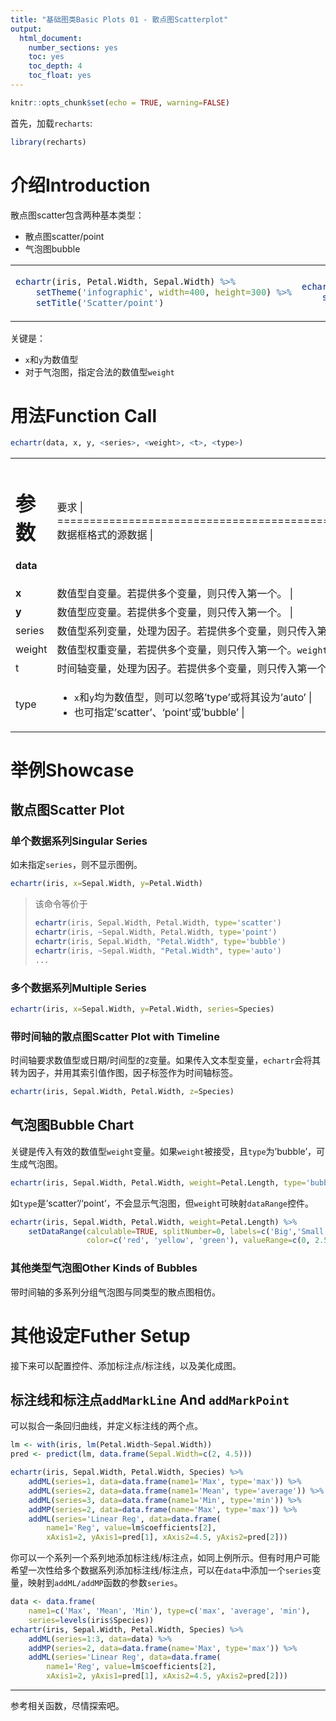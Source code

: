 ```yaml
---
title: "基础图类Basic Plots 01 - 散点图Scatterplot"
output: 
  html_document: 
    number_sections: yes
    toc: yes
    toc_depth: 4
    toc_float: yes
---
```


```r
knitr::opts_chunk$set(echo = TRUE, warning=FALSE)
```

首先，加载`recharts`:
```r
library(recharts)
```

# 介绍Introduction

散点图scatter包含两种基本类型：

- 散点图scatter/point
- 气泡图bubble

<table id='intro'>
<tr><td>
```r
echartr(iris, Petal.Width, Sepal.Width) %>% 
    setTheme('infographic', width=400, height=300) %>%
    setTitle('Scatter/point')
```
</td>
<td>
```r
echartr(iris, Petal.Width, Sepal.Width, weight=Petal.Length, type='bubble') %>% 
    setTheme('roma', width=400, height=300) %>% setTitle('Bubble')
```
</td></tr>
</table>

关键是：

- `x`和`y`为数值型
- 对于气泡图，指定合法的数值型`weight`

# 用法Function Call

```r
echartr(data, x, y, <series>, <weight>, <t>, <type>)
```

+---------+--------------------------------------------------------------------+
| 参数    |  要求                                                    |
+=========+====================================================================+
| **data**| 数据框格式的源数据                          |
+---------+--------------------------------------------------------------------+
| **x**   | 数值型自变量。若提供多个变量，则只传入第一个。 |
+---------+--------------------------------------------------------------------+
| **y**   | 数值型应变量。若提供多个变量，则只传入第一个。 |
+---------+--------------------------------------------------------------------+
| series  | 数值型系列变量，处理为因子。若提供多个变量，则只传入第一个。 |
+---------+--------------------------------------------------------------------+
| weight  | 数值型权重变量，若提供多个变量，则只传入第一个。`weight`与dataRange控件相关联。如果`type`设为'bubble'，则显示气泡图。 |
+---------+--------------------------------------------------------------------+
|  t      | 时间轴变量，处理为因子。若提供多个变量，则只传入第一个。 |
+---------+--------------------------------------------------------------------+
| type    | - `x`和`y`均为数值型，则可以忽略'type'或将其设为'auto' |
|         | - 也可指定'scatter'、'point'或'bubble' |
+---------+--------------------------------------------------------------------+


# 举例Showcase

## 散点图Scatter Plot

### 单个数据系列Singular Series

如未指定`series`，则不显示图例。

```r
echartr(iris, x=Sepal.Width, y=Petal.Width)
```

> 该命令等价于
> 
> ```r
> echartr(iris, Sepal.Width, Petal.Width, type='scatter')
> echartr(iris, ~Sepal.Width, Petal.Width, type='point')
> echartr(iris, Sepal.Width, "Petal.Width", type='bubble')
> echartr(iris, ~Sepal.Width, "Petal.Width", type='auto')
> ...
> ```

### 多个数据系列Multiple Series

```r
echartr(iris, x=Sepal.Width, y=Petal.Width, series=Species)
```

### 带时间轴的散点图Scatter Plot with Timeline

时间轴要求数值型或日期/时间型的`Z`变量。如果传入文本型变量，`echartr`会将其转为因子，并用其索引值作图，因子标签作为时间轴标签。

```r
echartr(iris, Sepal.Width, Petal.Width, z=Species)
```

## 气泡图Bubble Chart

关键是传入有效的数值型`weight`变量。如果`weight`被接受，且`type`为'bubble'，可生成气泡图。

```r
echartr(iris, Sepal.Width, Petal.Width, weight=Petal.Length, type='bubble')
```

如`type`是'scatter'/'point'，不会显示气泡图，但`weight`可映射`dataRange`控件。

```r
echartr(iris, Sepal.Width, Petal.Width, weight=Petal.Length) %>%
    setDataRange(calculable=TRUE, splitNumber=0, labels=c('Big','Small'),
                 color=c('red', 'yellow', 'green'), valueRange=c(0, 2.5))
```

### 其他类型气泡图Other Kinds of Bubbles

带时间轴的多系列分组气泡图与同类型的散点图相仿。

# 其他设定Futher Setup

接下来可以配置控件、添加标注点/标注线，以及美化成图。

## 标注线和标注点`addMarkLine` And `addMarkPoint`

可以拟合一条回归曲线，并定义标注线的两个点。

```r
lm <- with(iris, lm(Petal.Width~Sepal.Width))
pred <- predict(lm, data.frame(Sepal.Width=c(2, 4.5)))

echartr(iris, Sepal.Width, Petal.Width, Species) %>%
    addML(series=1, data=data.frame(name1='Max', type='max')) %>%
    addML(series=2, data=data.frame(name1='Mean', type='average')) %>%
    addML(series=3, data=data.frame(name1='Min', type='min')) %>%
    addMP(series=2, data=data.frame(name='Max', type='max')) %>%
    addML(series='Linear Reg', data=data.frame(
        name1='Reg', value=lm$coefficients[2], 
        xAxis1=2, yAxis1=pred[1], xAxis2=4.5, yAxis2=pred[2]))
```

你可以一个系列一个系列地添加标注线/标注点，如同上例所示。但有时用户可能希望一次性给多个数据系列添加标注线/标注点，可以在`data`中添加一个`series`变量，映射到`addML/addMP`函数的参数`series`。 

```r
data <- data.frame(
    name1=c('Max', 'Mean', 'Min'), type=c('max', 'average', 'min'),
    series=levels(iris$Species))
echartr(iris, Sepal.Width, Petal.Width, Species) %>%
    addML(series=1:3, data=data) %>%
    addMP(series=2, data=data.frame(name='Max', type='max')) %>%
    addML(series='Linear Reg', data=data.frame(
        name1='Reg', value=lm$coefficients[2], 
        xAxis1=2, yAxis1=pred[1], xAxis2=4.5, yAxis2=pred[2]))
```

---------------

参考相关函数，尽情探索吧。

